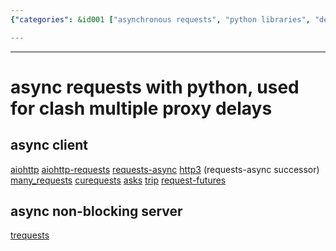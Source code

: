 ```yaml
---
{"categories": &id001 ["asynchronous requests", "python libraries", "delay management", "proxies", "aiohttp", "aiohttp-requests", "requests-async", "http3", "many_requests", "curequests", "asks", "trip", "request-futures", "asynchronous non-blocking servers", "trequests"], "category": "Asynchronous Requests", "date": "2022-10-07 20:15:11", "description": "This article explores different Python libraries for managing asynchronous requests, specifically useful in dealing with delays caused by proxy conflicts. Libraries covered include aiohttp, aiohttp-requests, requests-async (and its successor http3), many_requests, curequests, asks, trip, and request-futures. Additionally, the article delves into asynchronous non-blocking servers, with a focus on trequests.", "tags": *id001, "title": "async requests with python, used for clash multiple proxy delays"}

---
```


------

# async requests with python, used for clash multiple proxy delays


## async client
[aiohttp](https://pypi.org/project/aiohttp/)
[aiohttp-requests](https://pypi.org/project/aiohttp-requests/)
[requests-async](https://pypi.org/project/requests-async/#:~:text=requests-async%201%20Requirements%20Python%203.6%2B%202%20Installation%20%24,5%20Mock%20Requests%20...%206%20Test%20Client%20)
[http3](https://pypi.org/project/http3/) (requests-async successor)
[many_requests](https://github.com/joshlk/many_requests)
[curequests](https://github.com/guyskk/curequests)
[asks](https://github.com/theelous3/asks)
[trip](https://github.com/littlecodersh/trip)
[request-futures](https://github.com/ross/requests-futures)

## async non-blocking server
[trequests](https://github.com/1stvamp/trequests)

